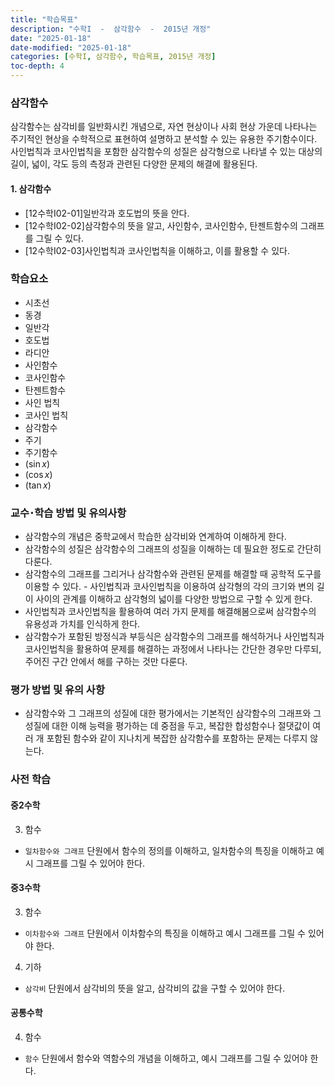 ```yaml
---
title: "학습목표"
description: "수학I  -  삼각함수  -  2015년 개정"
date: "2025-01-18"
date-modified: "2025-01-18"
categories: [수학I, 삼각함수, 학습목표, 2015년 개정]
toc-depth: 4
---
```


### 삼각함수
삼각함수는 삼각비를 일반화시킨 개념으로, 자연 현상이나 사회 현상 가운데 나타나는 주기적인 현상을 수학적으로 표현하여 설명하고 분석할 수 있는 유용한 주기함수이다. 사인법칙과 코사인법칙을 포함한 삼각함수의 성질은 삼각형으로 나타낼 수 있는 대상의 길이, 넓이, 각도 등의 측정과 관련된 다양한 문제의 해결에 활용된다. 

#### 1. 삼각함수
- [12수학Ⅰ02-01]일반각과 호도법의 뜻을 안다.
- [12수학Ⅰ02-02]삼각함수의 뜻을 알고, 사인함수, 코사인함수, 탄젠트함수의 그래프를 그릴 수 있다.
- [12수학Ⅰ02-03]사인법칙과 코사인법칙을 이해하고, 이를 활용할 수 있다.

### 학습요소
-   시초선
-   동경
-   일반각
-   호도법
-   라디안
-   사인함수
-   코사인함수
-   탄젠트함수
-   사인 법칙
-   코사인 법칙
-   삼각함수
-   주기
-   주기함수
-   ($\sin x$)
- ($\cos x$)
- ($\tan x$)


### 교수･학습 방법 및 유의사항

- 삼각함수의 개념은 중학교에서 학습한 삼각비와 연계하여 이해하게 한다.
- 삼각함수의 성질은 삼각함수의 그래프의 성질을 이해하는 데 필요한 정도로 간단히 다룬다.
- 삼각함수의 그래프를 그리거나 삼각함수와 관련된 문제를 해결할 때 공학적 도구를 이용할 수 있다. - 사인법칙과 코사인법칙을 이용하여 삼각형의 각의 크기와 변의 길이 사이의 관계를 이해하고 삼각형의 넓이를 다양한 방법으로 구할 수 있게 한다. 
- 사인법칙과 코사인법칙을 활용하여 여러 가지 문제를 해결해봄으로써 삼각함수의 유용성과 가치를 인식하게 한다. 
- 삼각함수가 포함된 방정식과 부등식은 삼각함수의 그래프를 해석하거나 사인법칙과 코사인법칙을 활용하여 문제를 해결하는 과정에서 나타나는 간단한 경우만 다루되, 주어진 구간 안에서 해를 구하는 것만 다룬다. 

### 평가 방법 및 유의 사항
- 삼각함수와 그 그래프의 성질에 대한 평가에서는 기본적인 삼각함수의 그래프와 그 성질에 대한 이해 능력을 평가하는 데 중점을 두고, 복잡한 합성함수나 절댓값이 여러 개 포함된 함수와 같이 지나치게 복잡한 삼각함수를 포함하는 문제는 다루지 않는다. 

### 사전 학습

#### 중2수학

3.  함수

-   `일차함수와 그래프` 단원에서 함수의 정의를 이해하고, 일차함수의 특징을 이해하고 예시 그래프를 그릴 수 있어야 한다.

#### 중3수학

3.  함수

-   `이차함수와 그래프` 단원에서 이차함수의 특징을 이해하고 예시 그래프를 그릴 수 있어야 한다.

4. 기하
-   `삼각비` 단원에서 삼각비의 뜻을 알고, 삼각비의 값을 구할 수 있어야 한다.

#### 공통수학

4.  함수
-   `함수` 단원에서 함수와 역함수의 개념을 이해하고, 예시 그래프를 그릴 수 있어야 한다.